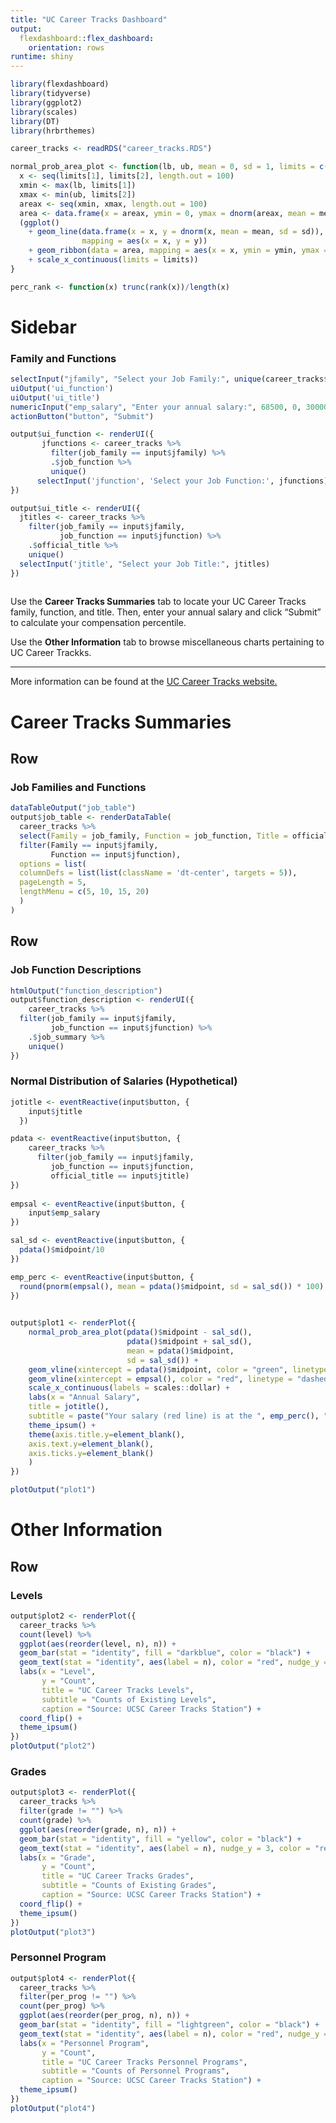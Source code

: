 ```yaml
---
title: "UC Career Tracks Dashboard"
output: 
  flexdashboard::flex_dashboard:
    orientation: rows
runtime: shiny
---
```

```r
library(flexdashboard)
library(tidyverse)
library(ggplot2)
library(scales)
library(DT)
library(hrbrthemes)

```

```r
career_tracks <- readRDS("career_tracks.RDS")

normal_prob_area_plot <- function(lb, ub, mean = 0, sd = 1, limits = c(mean - 3 * sd, mean + 3 * sd)) {
  x <- seq(limits[1], limits[2], length.out = 100)
  xmin <- max(lb, limits[1])
  xmax <- min(ub, limits[2])
  areax <- seq(xmin, xmax, length.out = 100)
  area <- data.frame(x = areax, ymin = 0, ymax = dnorm(areax, mean = mean, sd = sd))
  (ggplot()
    + geom_line(data.frame(x = x, y = dnorm(x, mean = mean, sd = sd)),
                mapping = aes(x = x, y = y))
    + geom_ribbon(data = area, mapping = aes(x = x, ymin = ymin, ymax = ymax))
    + scale_x_continuous(limits = limits))
}

perc_rank <- function(x) trunc(rank(x))/length(x)

```

Sidebar {.sidebar data-width=300}
=======================================================================

### Family and Functions

```r
selectInput("jfamily", "Select your Job Family:", unique(career_tracks$job_family))
uiOutput('ui_function')
uiOutput('ui_title')
numericInput("emp_salary", "Enter your annual salary:", 68500, 0, 300000)
actionButton("button", "Submit")

output$ui_function <- renderUI({
       jfunctions <- career_tracks %>% 
         filter(job_family == input$jfamily) %>% 
         .$job_function %>% 
         unique()
      selectInput('jfunction', 'Select your Job Function:', jfunctions)
})

output$ui_title <- renderUI({
  jtitles <- career_tracks %>% 
    filter(job_family == input$jfamily,
           job_function == input$jfunction) %>% 
    .$official_title %>% 
    unique()
  selectInput('jtitle', "Select your Job Title:", jtitles)
})
  
```

Use the **Career Tracks Summaries** tab to locate your UC Career Tracks family, function, and title. Then, enter
your annual salary and click "Submit" to calculate your compensation percentile. 

Use the **Other Information** tab to browse miscellaneous charts pertaining to UC Career Trackks.

***

More information can be found at the [UC Career Tracks website.](http://ucnet.universityofcalifornia.edu/working-at-uc/your-career/career-tracks/index.html)

Career Tracks Summaries
=======================================================================

Row
-----------------------------------------------------------------------

### Job Families and Functions

```r
dataTableOutput("job_table")
output$job_table <- renderDataTable(
  career_tracks %>% 
  select(Family = job_family, Function = job_function, Title = official_title, Grade = grade, Min = minimum, Mid = midpoint, Max = maximum) %>% 
  filter(Family == input$jfamily,
         Function == input$jfunction),
  options = list(
  columnDefs = list(list(className = 'dt-center', targets = 5)),
  pageLength = 5,
  lengthMenu = c(5, 10, 15, 20)
  )
)
```

Row
-----------------------------------------------------------------------

### Job Function Descriptions

```r
htmlOutput("function_description")
output$function_description <- renderUI({
    career_tracks %>% 
  filter(job_family == input$jfamily,
         job_function == input$jfunction) %>% 
    .$job_summary %>% 
    unique()
})
```


### Normal Distribution of Salaries (Hypothetical)

```r

jotitle <- eventReactive(input$button, {
    input$jtitle
  })

pdata <- eventReactive(input$button, {
    career_tracks %>% 
      filter(job_family == input$jfamily,
         job_function == input$jfunction,
         official_title == input$jtitle)
})
  
empsal <- eventReactive(input$button, {
    input$emp_salary
})

sal_sd <- eventReactive(input$button, {
  pdata()$midpoint/10
})

emp_perc <- eventReactive(input$button, {
  round(pnorm(empsal(), mean = pdata()$midpoint, sd = sal_sd()) * 100)
})

  
output$plot1 <- renderPlot({
    normal_prob_area_plot(pdata()$midpoint - sal_sd(), 
                          pdata()$midpoint + sal_sd(), 
                          mean = pdata()$midpoint, 
                          sd = sal_sd()) +
    geom_vline(xintercept = pdata()$midpoint, color = "green", linetype = "dashed") +
    geom_vline(xintercept = empsal(), color = "red", linetype = "dashed") +
    scale_x_continuous(labels = scales::dollar) +
    labs(x = "Annual Salary", 
    title = jotitle(), 
    subtitle = paste("Your salary (red line) is at the ", emp_perc(), "th percentile.", sep = "")) +
    theme_ipsum() +
    theme(axis.title.y=element_blank(),
    axis.text.y=element_blank(),
    axis.ticks.y=element_blank()
    )
})

plotOutput("plot1")
```

Other Information
=======================================================================

Row {.tabset}
-----------------------------------------------------------------------

### Levels

```r
output$plot2 <- renderPlot({
  career_tracks %>% 
  count(level) %>% 
  ggplot(aes(reorder(level, n), n)) +
  geom_bar(stat = "identity", fill = "darkblue", color = "black") +
  geom_text(stat = "identity", aes(label = n), color = "red", nudge_y = 5) +
  labs(x = "Level",
       y = "Count", 
       title = "UC Career Tracks Levels", 
       subtitle = "Counts of Existing Levels",
       caption = "Source: UCSC Career Tracks Station") +
  coord_flip() +
  theme_ipsum()
})
plotOutput("plot2")
```


### Grades

```r
output$plot3 <- renderPlot({
  career_tracks %>% 
  filter(grade != "") %>% 
  count(grade) %>% 
  ggplot(aes(reorder(grade, n), n)) +
  geom_bar(stat = "identity", fill = "yellow", color = "black") +
  geom_text(stat = "identity", aes(label = n), nudge_y = 3, color = "red") +
  labs(x = "Grade",
       y = "Count", 
       title = "UC Career Tracks Grades", 
       subtitle = "Counts of Existing Grades",
       caption = "Source: UCSC Career Tracks Station") +
  coord_flip() +
  theme_ipsum()
})
plotOutput("plot3")
```

### Personnel Program

```r
output$plot4 <- renderPlot({
  career_tracks %>% 
  filter(per_prog != "") %>% 
  count(per_prog) %>% 
  ggplot(aes(reorder(per_prog, n), n)) +
  geom_bar(stat = "identity", fill = "lightgreen", color = "black") +
  geom_text(stat = "identity", aes(label = n), color = "red", nudge_y = 35, size = 6) +
  labs(x = "Personnel Program",
       y = "Count", 
       title = "UC Career Tracks Personnel Programs", 
       subtitle = "Counts of Personnel Programs",
       caption = "Source: UCSC Career Tracks Station") +
  theme_ipsum()
})
plotOutput("plot4")
```


